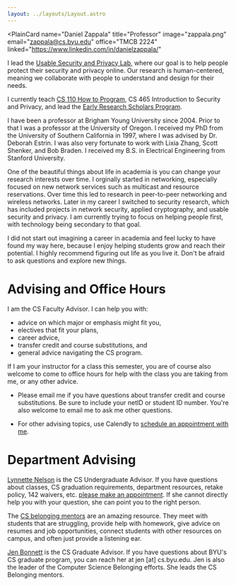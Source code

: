 ```yaml
---
layout: ../layouts/Layout.astro
---
```



<PlainCard
  name="Daniel Zappala"
  title="Professor"
  image="zappala.png"
  email="zappala@cs.byu.edu"
  office="TMCB 2224"
  linked="https://www.linkedin.com/in/danielzappala/"
></PlainCard>

I lead the [Usable Security and Privacy Lab](https://internet.byu.edu), where
our goal is to help people protect their security and privacy online. Our
research is human-centered, meaning we collaborate with people to understand and
design for their needs.

I currently teach [CS 110 How to Program](https://byucs110.org/), CS 465
Introduction to Security and Privacy, and lead the
[Early Research Scholars Program](https://ersp.byu.edu/).

I have been a professor at Brigham Young University since 2004. Prior to that I
was a professor at the University of Oregon. I received my PhD from the
University of Southern California in 1997, where I was advised by Dr. Deborah
Estrin. I was also very fortunate to work with Lixia Zhang, Scott Shenker, and
Bob Braden. I received my B.S. in Electrical Engineering from Stanford
University.

One of the beautiful things about life in academia is you can change your
research interests over time. I orginally started in networking, especially
focused on new network services such as multicast and resource reservations.
Over time this led to research in peer-to-peer networking and wireless networks.
Later in my career I switched to security research, which has included projects
in network security, applied cryptography, and usable security and privacy. I am
currently trying to focus on helping people first, with technology being
secondary to that goal.

I did not start out imagining a career in academia and feel lucky to have found
my way here, because I enjoy helping students grow and reach their potential. I
highly recommend figuring out life as you live it. Don't be afraid to ask
questions and explore new things.

# Advising and Office Hours

I am the CS Faculty Advisor. I can help you with:

- advice on which major or emphasis might fit you,
- electives that fit your plans,
- career advice,
- transfer credit and course substitutions, and
- general advice navigating the CS program.

If I am your instructor for a class this semester, you are of course also
welcome to come to office hours for help with the class you are taking from me,
or any other advice.

- Please email me if you have questions about transfer credit and course
  substitutions. Be sure to include your netID or student ID number. You're also
  welcome to email me to ask me other questions.

- For other advising topics, use Calendly to
  [schedule an appointment with me](https://calendly.com/daniel-zappala).

# Department Advising

[Lynnette Nelson](https://cs.byu.edu/department/directory/staff-directory/lynnette-nelson/)
is the CS Undergraduate Advisor. If you have questions about classes, CS
graduation requirements, department resources, retake policy, 142 waivers, etc.
[please make an appointment](https://cs.byu.edu/department/directory/staff-directory/lynnette-nelson/).
If she cannot directly help you with your question, she can point you to the
right person.

The [CS belonging mentors](https://diversity.cs.byu.edu/) are an amazing
resource. They meet with students that are struggling, provide help with
homework, give advice on resumes and job opportunities, connect students with
other resources on campus, and often just provide a listening ear.

[Jen Bonnett](https://cs.byu.edu/department/directory/staff-directory/jennifer-bonnett/)
is the CS Graduate Advisor. If you have questions about BYU's CS graduate
program, you can reach her at jen [at] cs.byu.edu. Jen is also the leader of the
Computer Science Belonging efforts. She leads the CS Belonging mentors.

